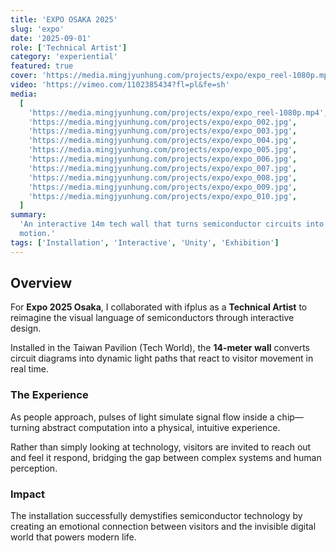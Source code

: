 ```yaml
---
title: 'EXPO OSAKA 2025'
slug: 'expo'
date: '2025-09-01'
role: ['Technical Artist']
category: 'experiential'
featured: true
cover: 'https://media.mingjyunhung.com/projects/expo/expo_reel-1080p.mp4'
video: 'https://vimeo.com/1102385434?fl=pl&fe=sh'
media:
  [
    'https://media.mingjyunhung.com/projects/expo/expo_reel-1080p.mp4',
    'https://media.mingjyunhung.com/projects/expo/expo_002.jpg',
    'https://media.mingjyunhung.com/projects/expo/expo_003.jpg',
    'https://media.mingjyunhung.com/projects/expo/expo_004.jpg',
    'https://media.mingjyunhung.com/projects/expo/expo_005.jpg',
    'https://media.mingjyunhung.com/projects/expo/expo_006.jpg',
    'https://media.mingjyunhung.com/projects/expo/expo_007.jpg',
    'https://media.mingjyunhung.com/projects/expo/expo_008.jpg',
    'https://media.mingjyunhung.com/projects/expo/expo_009.jpg',
    'https://media.mingjyunhung.com/projects/expo/expo_010.jpg',
  ]
summary:
  'An interactive 14m tech wall that turns semiconductor circuits into gesture-responsive light and
  motion.'
tags: ['Installation', 'Interactive', 'Unity', 'Exhibition']
---
```


## Overview

For **Expo 2025 Osaka**, I collaborated with ifplus as a **Technical Artist** to reimagine the
visual language of semiconductors through interactive design.

Installed in the Taiwan Pavilion (Tech World), the **14-meter wall** converts circuit diagrams into
dynamic light paths that react to visitor movement in real time.

### The Experience

As people approach, pulses of light simulate signal flow inside a chip—turning abstract computation
into a physical, intuitive experience.

Rather than simply looking at technology, visitors are invited to reach out and feel it respond,
bridging the gap between complex systems and human perception.

### Impact

The installation successfully demystifies semiconductor technology by creating an emotional
connection between visitors and the invisible digital world that powers modern life.
